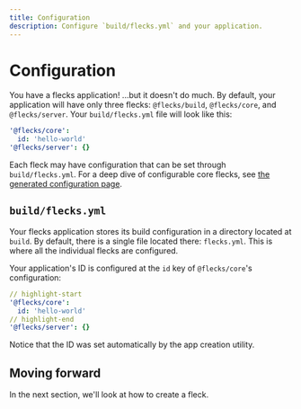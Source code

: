 ```yaml
---
title: Configuration
description: Configure `build/flecks.yml` and your application.
---
```


# Configuration

You have a flecks application! ...but it doesn't do much. By default, your application will have
only three flecks: `@flecks/build`, `@flecks/core`, and `@flecks/server`. Your `build/flecks.yml`
file will look like this:

```yml title="build/flecks.yml"
'@flecks/core':
  id: 'hello-world'
'@flecks/server': {}
```

Each fleck may have configuration that can be set through `build/flecks.yml`. For a deep dive of
configurable core flecks, see [the generated configuration page](./flecks/config).

## `build/flecks.yml`

Your flecks application stores its build configuration in a directory located at `build`. By
default, there is a single file located there: `flecks.yml`. This is where all the individual
flecks are configured.

Your application's ID is configured at the `id` key of `@flecks/core`'s configuration:

```yml title="build/flecks.yml"
// highlight-start
'@flecks/core':
  id: 'hello-world'
// highlight-end
'@flecks/server': {}
```

Notice that the ID was set automatically by the app creation utility.

## Moving forward

In the next section, we'll look at how to create a fleck.
